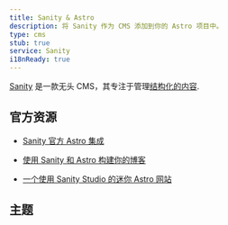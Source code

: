 ```yaml
---
title: Sanity & Astro
description: 将 Sanity 作为 CMS 添加到你的 Astro 项目中。
type: cms
stub: true
service: Sanity
i18nReady: true
---
```



[Sanity](http://sanity.io) 是一款无头 CMS，其专注于管理[结构化的内容](https://www.sanity.io/structured-content-platform).

## 官方资源

- [Sanity 官方 Astro 集成](https://www.sanity.io/plugins/sanity-astro)

- [使用 Sanity 和 Astro 构建你的博客](https://www.sanity.io/guides/sanity-astro-blog)

- [一个使用 Sanity Studio 的迷你 Astro 网站](https://www.sanity.io/templates/astro-sanity-clean)

## 主题

<Grid>
  <Card title="The Balanced Chef" href="https://astro.build/themes/details/the-balanced-chef/" thumbnail="astro-chef-project.png"/>
</Grid>
